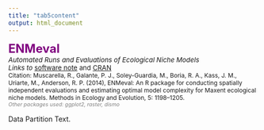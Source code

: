 ```yaml
---
title: "tab5content"
output: html_document
---
```

<span style="color:purple; font-size:18pt; font-weight:bold">ENMeval</span>  
<span style="font-size:10pt; font-style:italic">Automated Runs and Evaluations of Ecological Niche Models</span>  
<span style="font-size:10pt"><span style="font-style:italic">Links to </span><a href="http://onlinelibrary.wiley.com/doi/10.1111/2041-210X.12261/abstract" target="_blank">software note</a> and <a href="http://cran.r-project.org/web/packages/ENMeval/index.html" target="_blank">CRAN</a></span>  
<span style="font-size:9pt">
Citation:  Muscarella, R., Galante, P. J., Soley-Guardia, M., Boria, R. A., Kass, J. M., Uriarte, M., Anderson, R. P. (2014), ENMeval: An R package for conducting spatially independent evaluations and estimating optimal model complexity for Maxent ecological niche models. Methods in Ecology and Evolution, 5: 1198–1205.
</span>  
<span style="color:gray; font-size:8pt; font-style:italic">Other packages used: ggplot2, raster, dismo</span>  

Data Partition Text.
